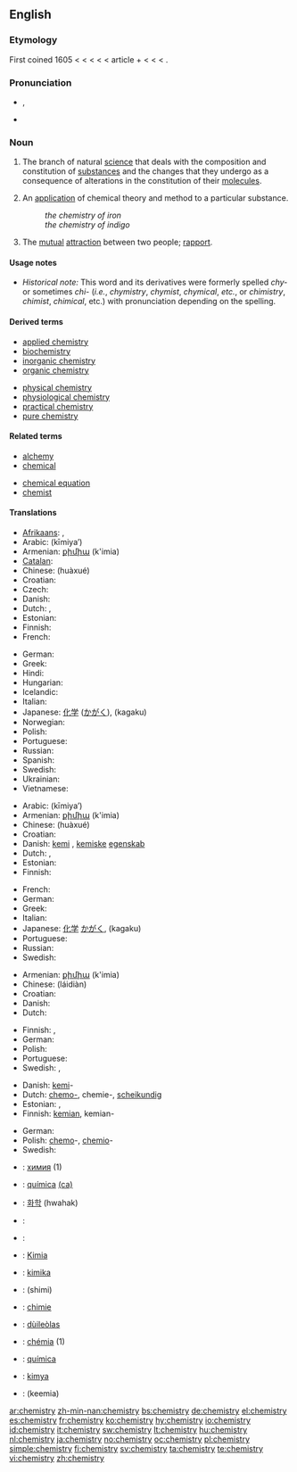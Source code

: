 {{wikipedia}}
==English==

===Etymology===
First coined 1605 < {{term|chemist|lang=en}} < {{term|chymist}} < {{etyl|la|en}} {{term|alchimista|lang=la}} < {{etyl|ar|en}} {{term|الكيمياء|lang=ar|sc=Arab|tr=al-kīmiya’}} < article {{term|ال-|lang=ar|sc=Arab|tr=al-}} + {{etyl|grc|en}} {{term|χυμεία||art of alloying metals|tr=khumeia|lang=grc|sc=polytonic}} < {{term|χύμα||fluid|tr=khuma|lang=grc|sc=polytonic}} < {{term|χυμός||juice|tr=khumos|lang=grc|sc=polytonic}} < {{term|χέω||I pour|tr=kheō|lang=grc|sc=polytonic}}.

===Pronunciation===
* {{IPA|/ˈkɛm.ɪ.stri/}}, {{SAMPA|/"kEm.I.stri/}}
* {{audio|en-us-chemistry.ogg|Audio (US)}}

===Noun===
{{en-noun|chemistr|ies|-}}

# {{uncountable}} The branch of natural [[science]] that deals with the composition and constitution of [[substance]]s and the changes that they undergo as a consequence of alterations in the constitution of their [[molecule]]s.
# {{countable}} An [[application]] of chemical theory and method to a particular substance.
#: ''the chemistry of iron''
#: ''the chemistry of indigo''
# {{context|informal}} The [[mutual]] [[attraction]] between two people; [[rapport]].

====Usage notes====
* ''Historical note:'' This word and its derivatives were formerly spelled ''chy-'' or sometimes ''chi-'' (''i.e.'', ''chymistry'', ''chymist'', ''chymical'', ''etc.'', or ''chimistry'', ''chimist'', ''chimical'', etc.) with pronunciation depending on the spelling.

====Derived terms====
{{rel-top|terms derived from chemistry}}
* [[applied chemistry]]
* [[biochemistry]]
* [[inorganic chemistry]]
* [[organic chemistry]]
{{rel-mid}}
* [[physical chemistry]]
* [[physiological chemistry]]
* [[practical chemistry]]
* [[pure chemistry]]
{{rel-bottom}}

====Related terms====
{{rel-top|terms related to chemistry}}
* [[alchemy]]
* [[chemical]]
{{rel-mid}}
* [[chemical equation]]
* [[chemist]]
{{rel-bottom}}

====Translations====
{{trans-top|branch of natural science}}
* [[Afrikaans]]: {{t-|af|chemie|xs=Afrikaans}}, {{t-|af|skeikunde|xs=Afrikaans}}
* Arabic: {{Arab|[[كيمياء]]}} (kīmiya’) {{f}}
* Armenian: [[քիմիա]] (k'imia)
* [[Catalan]]: {{t|ca|química|f}}
* Chinese: {{zh-ts|化學|化学}} (huàxué)
* Croatian: {{t+|hr|kemija|f}}
* Czech: {{t+|cs|chemie|f}}
* Danish: {{t-|da|kemi|c}}
* Dutch: {{t+|nl|chemie|f}}, {{t+|nl|scheikunde|f}}
* Estonian: {{t-|et|keemia}}
* Finnish: {{t+|fi|kemia}}
* French: {{t+|fr|chimie|f}}
{{trans-mid}}
* German: {{t+|de|Chemie|f}}
* Greek: {{t+|el|χημεία|f|tr=chimeía|sc=Grek}}
* Hindi: {{t|hi|रसायन शास्त्र|tr=rasáyan shástr|sc=Deva}}
* Hungarian: {{t|hu|kémia}}
* Icelandic: {{t|is|efnafræði|f}}
* Italian: {{t+|it|chimica|f}}
* Japanese: [[化学]] ([[かがく]]), (kagaku)
* Norwegian: {{t+|no|kjemi}}
* Polish: {{t+|pl|chemia|f}}
* Portuguese: {{t+|pt|química|f}}
* Russian: {{t+|ru|химия|f|tr=xímija|sc=Cyrl}}
* Spanish: {{t+|es|química|f}}
* Swedish: {{t+|sv|kemi|c}}
* Ukrainian: {{t|uk|Хімія|f|tr=khimiya|sc=Cyrl}}
* Vietnamese: {{t|vi|hóa học}}
{{trans-bottom}}

{{trans-top|application of chemical theory and method to a particular substance}}
* Arabic: {{Arab|[[كيمياء]]}} (kīmiya’) {{f}}
* Armenian: [[քիմիա]] (k'imia)
* Chinese: {{zh-ts|化學|化学}} (huàxué)
* Croatian: {{t+|hr|kemija|f}}
* Danish: [[kemi]] {{c}}, [[kemiske]] [[egenskab]] {{c}}
* Dutch: {{t+|nl|chemie|f}}, {{t+|nl|scheikunde|f}}
* Estonian: {{t-|et|keemia}}
* Finnish: {{t+|fi|kemia}}
{{trans-mid}}
* French: {{t+|fr|chimie|f}}
* German: {{t+|de|Chemie|f}}
* Greek: {{t+|el|χημεία|f|tr=chimeía|sc=Grek}}
* Italian: {{t+|it|chimica|f}}
* Japanese: [[化学]] [[かがく]], (kagaku)
* Portuguese: {{t+|pt|química|f}}
* Russian: {{t+|ru|химия|f|tr=xímija|sc=Cyrl}}
* Swedish: {{t+|sv|kemi|c}}
{{trans-bottom}}

{{trans-top|mutual attraction between two people}}
* Armenian: [[քիմիա]] (k'imia)
* Chinese: {{zh-ts|[[來電]]|[[来电]]}} (láidiàn)
* Croatian: {{t+|hr|kemija|f}}
* Danish: {{t-|da|kemi|c}}
* Dutch: {{t+|nl|chemie}}
{{trans-mid}}
* Finnish: {{t-|fi|vetovoima}}, {{t+|fi|kemia}}
* German: {{t+|de|Chemie|f}}
* Polish: {{t+|pl|chemia|f}}
* Portuguese: {{t+|pt|química|f}}
* Swedish: {{t+|sv|kemi|c}}, {{t|sv|personkemi|c}}
{{trans-bottom}}

{{trans-top|as modifier: relating to or using chemistry}}
* Danish: [[kemi]]-
* Dutch: [[chemo-]], chemie-, [[scheikundig]]
* Estonian: {{t|et|keemia-}},  {{t|et|kemo-}}
* Finnish: [[kemia|kemian]], kemian-
{{trans-mid}}
* German: {{t+|de|Chemie|f}}
* Polish: [[chemo]]-, [[chemio]]-
* Swedish: {{t|sv|kemi-|c}}
{{trans-bottom}}

{{checktrans-top}}
* {{ttbc|Bulgarian}}: [[химия]] {{f}} (1)
* {{ttbc|Catalan}}: [[química]] {{f}} [[:ca:química|(ca)]]
* {{ttbc|Korean}}: [[화학]] (hwahak)
* {{ttbc|Kurdish}}: {{ku-Arab|[[کیمیا]]}}
* {{ttbc|Norwegian}}: {{t+|no|kjemi|m}}
* {{ttbc|Malay}}: [[Kimia]]
* {{ttbc|Maltese}}: [[kimika]]
{{checktrans-mid}}
* {{ttbc|Persian}}: {{fa-Arab|[[شیمی]]}} (shimi)
* {{ttbc|Romanian}}: [[chimie]] {{f}}
* {{ttbc|Scottish Gaelic}}: [[dùileòlas]] {{m}}
* {{ttbc|Slovak}}: [[chémia]] {{f}} (1)
* {{ttbc|Spanish}}: [[química]] {{f}}
* {{ttbc|Turkish}}: [[kimya]]
* {{ttbc|Urdu}}: {{ur-Arab|[[کیمیا]]}} (keemia) {{m}}
{{checktrans-bottom}}

[[ar:chemistry]]
[[zh-min-nan:chemistry]]
[[bs:chemistry]]
[[de:chemistry]]
[[el:chemistry]]
[[es:chemistry]]
[[fr:chemistry]]
[[ko:chemistry]]
[[hy:chemistry]]
[[io:chemistry]]
[[id:chemistry]]
[[it:chemistry]]
[[sw:chemistry]]
[[lt:chemistry]]
[[hu:chemistry]]
[[nl:chemistry]]
[[ja:chemistry]]
[[no:chemistry]]
[[oc:chemistry]]
[[pl:chemistry]]
[[simple:chemistry]]
[[fi:chemistry]]
[[sv:chemistry]]
[[ta:chemistry]]
[[te:chemistry]]
[[vi:chemistry]]
[[zh:chemistry]]